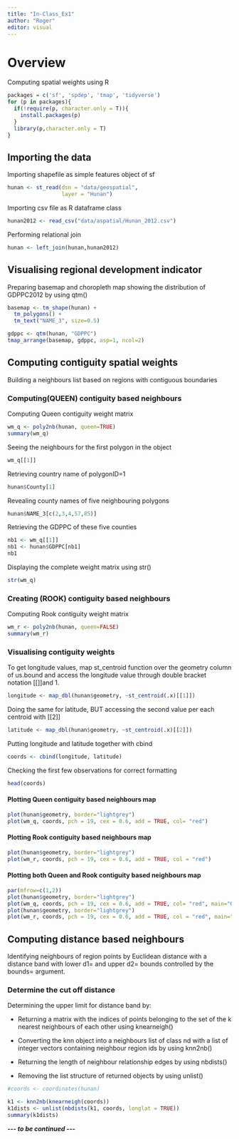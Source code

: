 ```yaml
---
title: "In-Class_Ex1"
author: "Roger"
editor: visual
---
```


# Overview

Computing spatial weights using R

```r
packages = c('sf', 'spdep', 'tmap', 'tidyverse')
for (p in packages){
  if(!require(p, character.only = T)){
    install.packages(p)
  }
  library(p,character.only = T)
}
```

## Importing the data

Importing shapefile as simple features object of sf

```r
hunan <- st_read(dsn = "data/geospatial", 
                 layer = "Hunan")
```

Importing csv file as R dataframe class

```r
hunan2012 <- read_csv("data/aspatial/Hunan_2012.csv")
```

Performing relational join

```r
hunan <- left_join(hunan,hunan2012)
```

## Visualising regional development indicator

Preparing basemap and choropleth map showing the distribution of GDPPC2012 by using qtm()

```r
basemap <- tm_shape(hunan) +
  tm_polygons() +
  tm_text("NAME_3", size=0.5)

gdppc <- qtm(hunan, "GDPPC")
tmap_arrange(basemap, gdppc, asp=1, ncol=2)
```

## Computing contiguity spatial weights

Building a neighbours list based on regions with contiguous boundaries

### Computing(QUEEN) contiguity based neighbours

Computing Queen contiguity weight matrix

```r
wm_q <- poly2nb(hunan, queen=TRUE)
summary(wm_q)
```

Seeing the neighbours for the first polygon in the object

```r
wm_q[[1]]
```

Retrieving country name of polygonID=1

```r
hunan$County[1]
```

Revealing county names of five neighbouring polygons

```r
hunan$NAME_3[c(2,3,4,57,85)]
```

Retrieving the GDPPC of these five counties

```r
nb1 <- wm_q[[1]]
nb1 <- hunan$GDPPC[nb1]
nb1
```

Displaying the complete weight matrix using str()

```r
str(wm_q)
```

### Creating (ROOK) contiguity based neighbours

Computing Rook contiguity weight matrix

```r
wm_r <- poly2nb(hunan, queen=FALSE)
summary(wm_r)
```

### Visualising contiguity weights

To get longitude values, map st_centroid function over the geometry column of us.bound and access the longitude value through double bracket notation \[\[\]\]and 1.

```r
longitude <- map_dbl(hunan$geometry, ~st_centroid(.x)[[1]])
```

Doing the same for latitude, BUT accessing the second value per each centroid with \[\[2\]\]

```r
latitude <- map_dbl(hunan$geometry, ~st_centroid(.x)[[2]])
```

Putting longitude and latitude together with cbind

```r
coords <- cbind(longitude, latitude)
```

Checking the first few observations for correct formatting

```r
head(coords)
```

#### Plotting Queen contiguity based neighbours map

```r
plot(hunan$geometry, border="lightgrey")
plot(wm_q, coords, pch = 19, cex = 0.6, add = TRUE, col= "red")
```

#### Plotting Rook contiguity based neighbours map

```r
plot(hunan$geometry, border="lightgrey")
plot(wm_r, coords, pch = 19, cex = 0.6, add = TRUE, col = "red")
```

#### Plotting both Queen and Rook contiguity based neighbours map

```r
par(mfrow=c(1,2))
plot(hunan$geometry, border="lightgrey")
plot(wm_q, coords, pch = 19, cex = 0.6, add = TRUE, col= "red", main="Queen Contiguity")
plot(hunan$geometry, border="lightgrey")
plot(wm_r, coords, pch = 19, cex = 0.6, add = TRUE, col = "red", main="Rook Contiguity")
```

## Computing distance based neighbours

Identifying neighbours of region points by Euclidean distance with a distance band with lower d1= and upper d2= bounds controlled by the bounds= argument.

### Determine the cut off distance

Determining the upper limit for distance band by:

-   Returning a matrix with the indices of points belonging to the set of the k nearest neighbours of each other using knearneigh()

-   Converting the knn object into a neighbours list of class nd with a list of integer vectors containing neighbour region ids by using knn2nb()

-   Returning the length of neighbour relationship edges by using nbdists()

-   Removing the list structure of returned objects by using unlist()

```r
#coords <- coordinates(hunan)

k1 <- knn2nb(knearneigh(coords))
k1dists <- unlist(nbdists(k1, coords, longlat = TRUE))
summary(k1dists)
```

***\-\-- to be continued \-\--***
